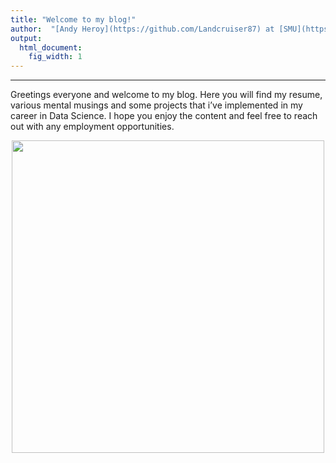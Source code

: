 ```yaml
---
title: "Welcome to my blog!"
author:  "[Andy Heroy](https://github.com/Landcruiser87) at [SMU](https://datascience.smu.edu/)"
output:
  html_document:
    fig_width: 1
---
```


----




Greetings everyone and welcome to my blog.  Here you will find my resume, various mental musings and some projects that i've implemented in my career in Data Science.  I hope you enjoy the content and feel free to reach out with any employment opportunities. 

<center><img src="images/Profile.jpg" width="500x"></center>